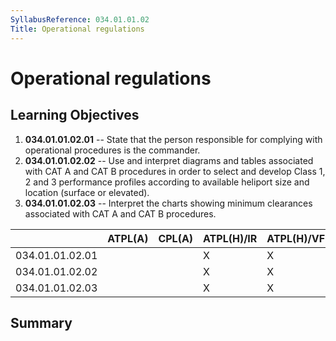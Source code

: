 ```yaml
---
SyllabusReference: 034.01.01.02
Title: Operational regulations
---
```


# Operational regulations

## Learning Objectives

1.  **034.01.01.02.01** -- State that the person responsible for complying with
    operational procedures is the commander.
2.  **034.01.01.02.02** -- Use and interpret diagrams and tables associated with
    CAT A and CAT B procedures in order to select and develop Class 1, 2 and 3
    performance profiles according to available heliport size and location
    (surface or elevated).
3.  **034.01.01.02.03** -- Interpret the charts showing minimum clearances
    associated with CAT A and CAT B procedures.

|                 | ATPL(A) | CPL(A) | ATPL(H)/IR | ATPL(H)/VFR | CPL(H) | IR  | CBIR(A) |
| --------------- | ------- | ------ | ---------- | ----------- | ------ | --- | ------- |
| 034.01.01.02.01 |         |        | X          | X           | X      |     |         |
| 034.01.01.02.02 |         |        | X          | X           |        |     |         |
| 034.01.01.02.03 |         |        | X          | X           |        |     |         |

## Summary
